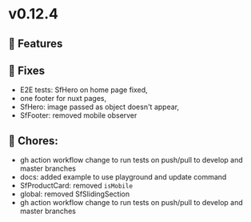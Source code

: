 
<Meta title="Releases/v0.12.x - Latest/v0.12.4 - Latest/Change log" />

# v0.12.4

## 🚀 Features


## 🐛 Fixes

- E2E tests: SfHero on home page fixed,
- one footer for nuxt pages,
- SfHero: image passed as object doesn't appear, 
- SfFooter: removed mobile observer

## 🧹 Chores:

- gh action workflow change to run tests on push/pull to develop and master branches
- docs: added example to use playground and update command
- SfProductCard: removed `isMobile`
- global: removed SfSlidingSection
- gh action workflow change to run tests on push/pull to develop and master branches

